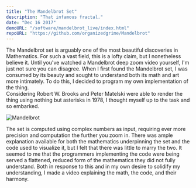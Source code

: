 ```yaml
---
title: "The Mandelbrot Set"
description: "That infamous fractal."
date: "Dec 16 2017"
demoURL: "/software/mandelbrot_live/index.html"
repoURL: "https://github.com/organizedgrime/Mandelbrot"
---
```


The Mandelbrot set is arguably one of the most beautiful discoveries in Mathematics. For such a vast field, this is a lofty claim, but I nonetheless believe it. Until you've watched a Mandelbrot deep zoom video yourself, I'm just not sure you can disagree. When I first found the Mandelbrot set, I was consumed by its beauty and sought to understand both its math and art more intimately. To do this, I decided to program my own implementation of the thing. 
<br/>
Considering Robert W. Brooks and Peter Matelski were able to render the thing using nothing but asterisks in 1978, I thought myself up to the task and so embarked.
<br/>

![Mandelbrot](https://upload.wikimedia.org/wikipedia/commons/d/d7/Mandel.png)
<br/>

The set is computed using complex numbers as input, requiring ever more precision and computation the further you zoom in. There was ample explanation available for both the mathematics underpinning the set and the code used to visualize it, but I felt that there was little to marry the two. It seemed to me that the programmers implementing the code were being served a flattened, reduced form of the mathematics they did not fully understand. Both in response to this and in my own desire to solidify my understanding, I made a video explaining the math, the code, and their harmony.

<br/>

<YouTube id="https://youtu.be/qnpekyzR8GM" />
